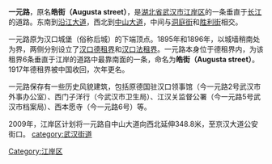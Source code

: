 {{Unreferenced |time=2011-11-21T22:51:30+00:00 }}
'''一元路'''，原名'''皓街（Augusta street）'''，是[[湖北省|湖北省]][[武汉市|武汉市]][[江岸区|江岸区]]的一条垂直于[[长江|长江]]的道路。东南到[[沿江大道_(武汉市)|沿江大道]]，西北到[[中山大道_(武汉市)|中山大道]]，中间与[[洞庭街|洞庭街]]和[[胜利街_(武汉市)|胜利街]]相交。

一元路原为汉口城堡（俗称后城）的下端顶点。1895年和1896年，以城墙稍南处为界，两侧分别设立了[[汉口德租界|汉口德租界]]和[[汉口法租界|汉口法租界]]。一元路本身位于德租界内，为该租界6条垂直于江岸的道路中最靠南面的一条，命名为'''皓街（Augusta street）'''。1917年德租界被中国收回，次年更名。

一元路保存有一些历史风貌建筑，包括原德国驻汉口领事馆（今一元路2号武汉市外事办公室）、西门子洋行（今武汉市卫生局）、江汉关监督公署（今一元路5号武汉市档案局）、西本愿寺（今一元路6号）等。

2009年，江岸区计划将一元路自中山大道向西北延伸348.8米，至京汉大道公安街口。
[[category:武汉街道|category:武汉街道]]
[[Category:江岸区|Category:江岸区]]